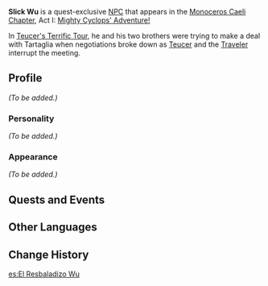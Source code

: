 {{Meta
<!-- Remove this template after adding the missing info -->
|missing_NPC_profile  = yes
}}
{{Character Infobox
|type             = Quest NPC
|image            = NPC Slick Wu.png
|region           = Liyue
|title            = Treasure Hoarder
|affiliation      = Treasure Hoarders
}}
'''Slick Wu''' is a quest-exclusive [[NPC]] that appears in the [[Monoceros Caeli Chapter]], Act I: [[Mighty Cyclops' Adventure!]]

In [[Teucer's Terrific Tour]], he and his two brothers were trying to make a deal with Tartaglia when negotiations broke down as [[Teucer]] and the [[Traveler]] interrupt the meeting.
<!--
==Location==
<gallery>
NPC Location Slick Wu, Sneaky Wu & Slippery Wu.png|Slick Wu's location
NPC Location Slick Wu Context.png|Additional context
</gallery>
-->
==Profile==
<!-- detailed story/lore information goes here -->
''(To be added.)''

===Personality===
''(To be added.)''

===Appearance===
''(To be added.)''

==Quests and Events==
{{Quests and Events}}

==Other Languages==
{{Other Languages
|default_hidden = 1
|en      = Slick Wu
|zhs     = 吴老五
|zhs_rm  = Wú Lǎowǔ
|zht     = 吳老五
|zht_rm  = Wú Lǎowǔ
|ja      = 呉五
|ja_rm   = Go Go{{Assumed}}
|ko      = {{tt|오|吳}}쇠득
|ko_rm   = O Soedeuk
|es      = El Astuto Wu
|fr      = Wu le mielleux
|ru      = Гладкий У
|th      = Slick Wu
|vi      = Wu Lão Ngũ
|de      = Aalglatter Wu
|id      = Slick Wu
|pt      = Wu Astuto
|tr      = Kurnaz Wu
|it      = Wu l'Astuto
}}

==Change History==
{{Change History|1.1}}

[[es:El Resbaladizo Wu]]